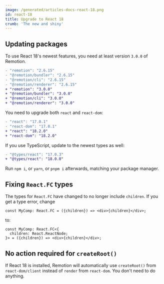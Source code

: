 ```yaml
---
image: /generated/articles-docs-react-18.png
id: react-18
title: Upgrade to React 18
crumb: 'The new and shiny'
---
```


## Updating packages

To use React 18's newest features, you need at least version `3.0.0` of Remotion.

```diff
- "remotion": "2.6.15"
- "@remotion/bundler": "2.6.15"
- "@remotion/cli": "2.6.15"
- "@remotion/renderer": "2.6.15"
+ "remotion": "3.0.0"
+ "@remotion/bundler": "3.0.0"
+ "@remotion/cli": "3.0.0"
+ "@remotion/renderer": "3.0.0"
```

You need to upgrade both `react` and `react-dom`:

```diff
- "react": "17.0.1"
- "react-dom": "17.0.1"
+ "react": "18.2.0"
+ "react-dom": "18.2.0"
```

If you use TypeScript, update to the newest types as well:

```diff
- "@types/react": "17.0.3"
+ "@types/react": "18.0.0"
```

Run `npm i`, or `yarn`, or `pnpm i` afterwards, matching your package manager.

## Fixing `React.FC` types

The types for `React.FC` have changed to no longer include `children`. If you get a type error, change

```tsx
const MyComp: React.FC = ({children}) => <div>{children}</div>;
```

to:

```tsx
const MyComp: React.FC<{
  children: React.ReactNode;
}> = ({children}) => <div>{children}</div>;
```

## No action required for `createRoot()`

If React 18 is installed, Remotion will automatically use `createRoot()` from `react-dom/client` instead of `render` from `react-dom`. You don't need to do anything.
